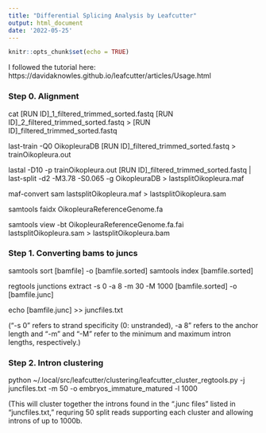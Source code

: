 ```yaml
---
title: "Differential Splicing Analysis by Leafcutter"
output: html_document
date: '2022-05-25'
---
```


```r
knitr::opts_chunk$set(echo = TRUE)
```
I followed the tutorial here:
https://davidaknowles.github.io/leafcutter/articles/Usage.html

### Step 0. Alignment

cat [RUN ID]_1_filtered_trimmed_sorted.fastq [RUN ID]_2_filtered_trimmed_sorted.fastq > [RUN ID]_filtered_trimmed_sorted.fastq 

last-train -Q0 OikopleuraDB [RUN ID]_filtered_trimmed_sorted.fastq > trainOikopleura.out

lastal -D10 -p trainOikopleura.out [RUN ID]_filtered_trimmed_sorted.fastq | last-split -d2 -M3.78 -S0.065 -g OikopleuraDB > lastsplitOikopleura.maf

maf-convert sam lastsplitOikopleura.maf > lastsplitOikopleura.sam

samtools faidx OikopleuraReferenceGenome.fa

samtools view -bt OikopleuraReferenceGenome.fa.fai lastsplitOikopleura.sam > lastsplitOikopleura.bam

### Step 1. Converting bams to juncs

samtools sort [bamfile] -o [bamfile.sorted]
samtools index [bamfile.sorted]

regtools junctions extract -s 0 -a 8 -m 30 -M 1000 [bamfile.sorted] -o [bamfile.junc]

echo [bamfile.junc] >> juncfiles.txt

("-s 0" refers to strand specificity (0: unstranded), -a 8" refers to the anchor length and "-m" and "-M" refer to the minimum and maximum intron lengths, respectively.)

### Step 2. Intron clustering

python ~/.local/src/leafcutter/clustering/leafcutter_cluster_regtools.py -j juncfiles.txt -m 50 -o embryos_immature_matured -l 1000

(This will cluster together the introns found in the ".junc
files" listed in "juncfiles.txt," requring 50 split reads supporting each cluster and allowing introns of up to 1000b. 
```r

```


